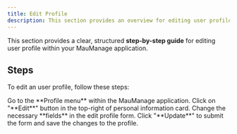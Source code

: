 ```yaml
---
title: Edit Profile
description: This section provides an overview for editing user profile.
---
```


This section provides a clear, structured **step-by-step guide** for editing user profile within your MauManage application.

## Steps

To edit an user profile, follow these steps:

<Step>
  <StepItem title="Navigate to Profile Menu">
    Go to the **Profile menu** within the MauManage application.
  </StepItem>

  <StepItem title="Edit Profile">
    Click on "**Edit**" button in the top-right of personal information card.
  </StepItem>

  <StepItem title="Modify Fields">
    Change the necessary **fields** in the edit profile form.
  </StepItem>

  <StepItem title="Update Profile">
    Click "**Update**" to submit the form and save the changes to the profile.
  </StepItem>
</Step>